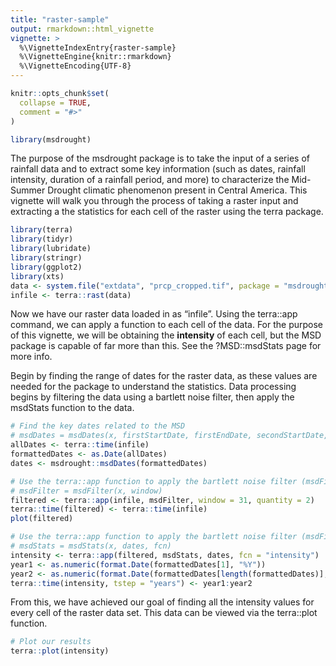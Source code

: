 ```yaml
---
title: "raster-sample"
output: rmarkdown::html_vignette
vignette: >
  %\VignetteIndexEntry{raster-sample}
  %\VignetteEngine{knitr::rmarkdown}
  %\VignetteEncoding{UTF-8}
---
```


```r
knitr::opts_chunk$set(
  collapse = TRUE,
  comment = "#>"
)
```

```r
library(msdrought)
```

The purpose of the msdrought package is to take the input of a series of rainfall data and to extract some key information (such as dates, rainfall intensity, duration of a rainfall period, and more) to characterize the Mid-Summer Drought climatic phenomenon present in Central America. This vignette will walk you through the process of taking a raster input and extracting a the statistics for each cell of the raster using the terra package.

```r
library(terra)
library(tidyr)
library(lubridate)
library(stringr)
library(ggplot2)
library(xts)
data <- system.file("extdata", "prcp_cropped.tif", package = "msdrought") # This loads the data included in the package, but you would attach your own
infile <- terra::rast(data)
```

Now we have our raster data loaded in as "infile". Using the terra::app command, we can apply a function to each cell of the data. For the purpose of this vignette, we will be obtaining the **intensity** of each cell, but the MSD package is capable of far more than this. See the ?MSD::msdStats page for more info.

Begin by finding the range of dates for the raster data, as these values are needed for the package to understand the statistics. Data processing begins by filtering the data using a bartlett noise filter, then apply the msdStats function to the data.

```r
# Find the key dates related to the MSD
# msdDates = msdDates(x, firstStartDate, firstEndDate, secondStartDate, secondEndDate)
allDates <- terra::time(infile)
formattedDates <- as.Date(allDates)
dates <- msdrought::msdDates(formattedDates)

# Use the terra::app function to apply the bartlett noise filter (msdFilter) to the raster
# msdFilter = msdFilter(x, window)
filtered <- terra::app(infile, msdFilter, window = 31, quantity = 2)
terra::time(filtered) <- terra::time(infile)
plot(filtered)
```

```r
# Use the terra::app function to apply the bartlett noise filter (msdFilter) to the raster
# msdStats = msdStats(x, dates, fcn)
intensity <- terra::app(filtered, msdStats, dates, fcn = "intensity")
year1 <- as.numeric(format.Date(formattedDates[1], "%Y"))
year2 <- as.numeric(format.Date(formattedDates[length(formattedDates)], "%Y"))
terra::time(intensity, tstep = "years") <- year1:year2
```

From this, we have achieved our goal of finding all the intensity values for every cell of the raster data set. This data can be viewed via the terra::plot function.

```r
# Plot our results
terra::plot(intensity)
```
